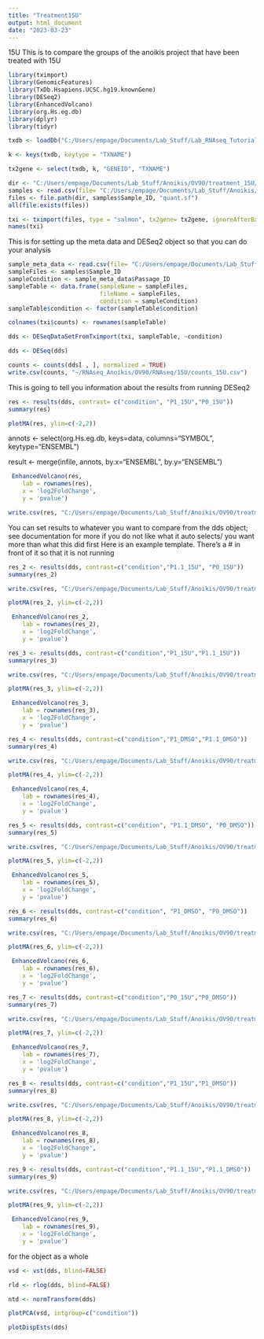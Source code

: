 ```yaml
---
title: "Treatment15U"
output: html_document
date: "2023-03-23"
---
```

15U 
This is to compare the groups of the anoikis project that have been treated with 15U

```r
library(tximport)
library(GenomicFeatures)
library(TxDb.Hsapiens.UCSC.hg19.knownGene)
library(DESeq2)
library(EnhancedVolcano)
library(org.Hs.eg.db)
library(dplyr)
library(tidyr)
```

```r
txdb <- loadDb("C:/Users/empage/Documents/Lab_Stuff/Lab_RNAseq_Tutorial/gencode.v19.annotation.gtf_withproteinids.TxDb")

k <- keys(txdb, keytype = "TXNAME")

tx2gene <- select(txdb, k, "GENEID", "TXNAME")
```


```r
dir <- "C:/Users/empage/Documents/Lab_Stuff/Anoikis/OV90/treatment_15U/quants"  #this is a path that you will change. This is the quants folder from Salmon that should be locally on your computer 
samples <- read.csv(file= "C:/Users/empage/Documents/Lab_Stuff/Anoikis/OV90/treatment_15U/meta_15U_updated.csv") 
files <- file.path(dir, samples$Sample_ID, "quant.sf")
all(file.exists(files))
```

```r
txi <- tximport(files, type = "salmon", tx2gene= tx2gene, ignoreAfterBar= TRUE)
names(txi)
```

This is for setting up the meta data and DESeq2 object so that you can do your analysis 
```r
sample_meta_data <- read.csv(file= "C:/Users/empage/Documents/Lab_Stuff/Anoikis/OV90/treatment_15U/meta_15U_updated.csv") 
sampleFiles <- samples$Sample_ID
sampleCondition <- sample_meta_data$Passage_ID
sampleTable <- data.frame(sampleName = sampleFiles,
                          fileName = sampleFiles,
                          condition = sampleCondition)
sampleTable$condition <- factor(sampleTable$condition)
```


```r
colnames(txi$counts) <- rownames(sampleTable)
```

```r
dds <- DESeqDataSetFromTximport(txi, sampleTable, ~condition)
```

```r
dds <- DESeq(dds)
```

```r
counts <- counts(dds[ , ], normalized = TRUE)
write.csv(counts, "~/RNAseq_Anoikis/OV90/RNAseq/15U/counts_15U.csv")
```

  
This is going to tell you information about the results from running DESeq2 
```r
res <- results(dds, contrast= c("condition", "P1_15U","P0_15U"))
summary(res)
```

```r
plotMA(res, ylim=c(-2,2))
```

annots <- select(org.Hs.eg.db, keys=data, 
                columns="SYMBOL", keytype="ENSEMBL")

result <- merge(infile, annots, by.x="ENSEMBL", by.y="ENSEMBL")

```r
 EnhancedVolcano(res,
    lab = rownames(res),
    x = 'log2FoldChange',
    y = 'pvalue')
```
```r
write.csv(res, "C:/Users/empage/Documents/Lab_Stuff/Anoikis/OV90/treatment_15U/res_P0_vs_P1_15U.csv")
```

You can set results to whatever you want to compare from the dds object; see documentation for more if you do not like what it auto selects/ you want more than what this did first 
Here is an example template. There's a # in front of it so that it is not running 
```r
res_2 <- results(dds, contrast=c("condition","P1.1_15U", "P0_15U"))
summary(res_2)
```

```r
write.csv(res, "C:/Users/empage/Documents/Lab_Stuff/Anoikis/OV90/treatment_15U/res_P0_vs_P11_15U.csv")
```

```r
plotMA(res_2, ylim=c(-2,2))
```

```r
 EnhancedVolcano(res_2,
    lab = rownames(res_2),
    x = 'log2FoldChange',
    y = 'pvalue')
```

```r
res_3 <- results(dds, contrast=c("condition","P1_15U","P1.1_15U"))
summary(res_3)
```

```r
write.csv(res, "C:/Users/empage/Documents/Lab_Stuff/Anoikis/OV90/treatment_15U/res_P11_vs_P1_15U.csv")
```

```r
plotMA(res_3, ylim=c(-2,2))
```

```r
 EnhancedVolcano(res_3,
    lab = rownames(res_3),
    x = 'log2FoldChange',
    y = 'pvalue')
```

```r
res_4 <- results(dds, contrast=c("condition","P1_DMSO","P1.1_DMSO"))
summary(res_4)
```

```r
write.csv(res, "C:/Users/empage/Documents/Lab_Stuff/Anoikis/OV90/treatment_15U/res_P11_vs_P1_DMSO.csv")
```

```r
plotMA(res_4, ylim=c(-2,2))
```

```r
 EnhancedVolcano(res_4,
    lab = rownames(res_4),
    x = 'log2FoldChange',
    y = 'pvalue')
```

```r
res_5 <- results(dds, contrast=c("condition", "P1.1_DMSO", "P0_DMSO"))
summary(res_5)
```

```r
write.csv(res, "C:/Users/empage/Documents/Lab_Stuff/Anoikis/OV90/treatment_15U/res_P0_vs_P11_DMSO.csv")
```

```r
plotMA(res_5, ylim=c(-2,2))
```

```r
 EnhancedVolcano(res_5,
    lab = rownames(res_5),
    x = 'log2FoldChange',
    y = 'pvalue')
```

```r
res_6 <- results(dds, contrast=c("condition", "P1_DMSO", "P0_DMSO"))
summary(res_6)
```

```r
write.csv(res, "C:/Users/empage/Documents/Lab_Stuff/Anoikis/OV90/treatment_15U/res_P0_vs_P1_DMSO.csv")
```

```r
plotMA(res_6, ylim=c(-2,2))
```

```r
 EnhancedVolcano(res_6,
    lab = rownames(res_6),
    x = 'log2FoldChange',
    y = 'pvalue')
```

```r
res_7 <- results(dds, contrast=c("condition","P0_15U","P0_DMSO"))
summary(res_7)
```

```r
write.csv(res, "C:/Users/empage/Documents/Lab_Stuff/Anoikis/OV90/treatment_15U/res_P0_DMSO_vs_15U.csv")
```

```r
plotMA(res_7, ylim=c(-2,2))
```

```r
 EnhancedVolcano(res_7,
    lab = rownames(res_7),
    x = 'log2FoldChange',
    y = 'pvalue')
```

```r
res_8 <- results(dds, contrast=c("condition","P1_15U","P1_DMSO"))
summary(res_8)
```

```r
write.csv(res, "C:/Users/empage/Documents/Lab_Stuff/Anoikis/OV90/treatment_15U/res_P1_DMSO_vs_15U.csv")
```

```r
plotMA(res_8, ylim=c(-2,2))
```

```r
 EnhancedVolcano(res_8,
    lab = rownames(res_8),
    x = 'log2FoldChange',
    y = 'pvalue')
```

```r
res_9 <- results(dds, contrast=c("condition","P1.1_15U","P1.1_DMSO"))
summary(res_9)
```

```r
write.csv(res, "C:/Users/empage/Documents/Lab_Stuff/Anoikis/OV90/treatment_15U/res_P11_DMSO_vs_15U.csv")
```

```r
plotMA(res_9, ylim=c(-2,2))
```


```r
 EnhancedVolcano(res_9,
    lab = rownames(res_9),
    x = 'log2FoldChange',
    y = 'pvalue')
```


for the object as a whole  
```r
vsd <- vst(dds, blind=FALSE)
```

```r
rld <- rlog(dds, blind=FALSE)
```

```r
ntd <- normTransform(dds)
```

```r
plotPCA(vsd, intgroup=c("condition"))
```

```r
plotDispEsts(dds)
```

